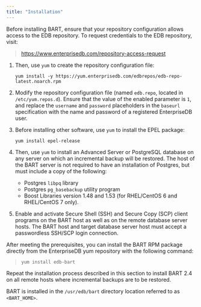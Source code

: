 ```yaml
---
title: "Installation"
---
```




Before installing BART, ensure that your repository configuration allows access to the EDB repository. To request credentials to the EDB repository, visit:

> <https://www.enterprisedb.com/repository-access-request>

1.  Then, use `yum` to create the repository configuration file:
    
    `yum install -y https://yum.enterprisedb.com/edbrepos/edb-repo-latest.noarch.rpm`

2.  Modify the repository configuration file (named `edb.repo`, located in `/etc/yum.repos.d`). Ensure that the value of the enabled parameter is `1`, and replace the `username` and `password` placeholders in the `baseurl` specification with the name and password of a registered EnterpriseDB user.

3.  Before installing other software, use `yum` to install the EPEL package:
    
    `yum install epel-release`

4.  Then, use `yum` to install an Advanced Server or PostgreSQL database on any server on which an incremental backup will be restored. The host of the BART server is not required to have an installation of Postgres, but must include a copy of the following:
    
      - Postgres `libpq` library
      - Postgres `pg_basebackup` utility program
      - Boost Libraries version 1.48 and 1.53 (for RHEL/CentOS 6 and RHEL/CentOS 7 only).

5.  Enable and activate Secure Shell (SSH) and Secure Copy (SCP) client programs on the BART host as well as on the remote database server hosts. The BART host and target database server host must accept a passwordless SSH/SCP login connection.

After meeting the prerequisites, you can install the BART RPM package directly from the EnterpriseDB yum repository with the following command:

> `yum install edb-bart`

Repeat the installation process described in this section to install BART 2.4 on all remote hosts where incremental backups are to be restored.

BART is installed in the `/usr/edb/bart` directory location referred to as `<BART_HOME>`.
